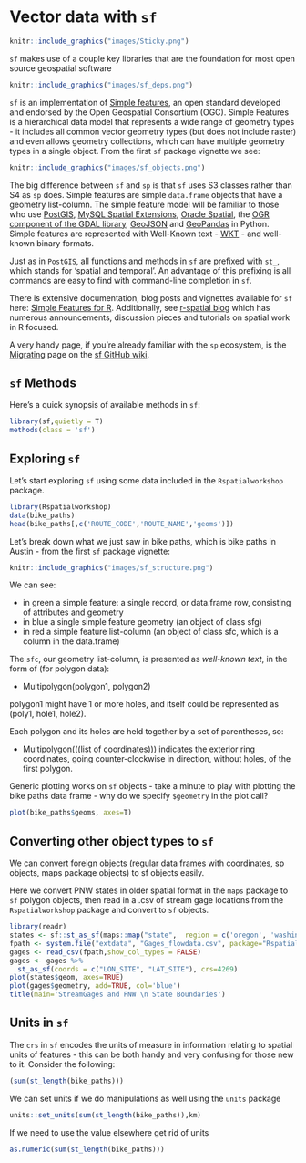 # Vector data with `sf`

```r
knitr::include_graphics("images/Sticky.png")
```

`sf` makes use of a couple key libraries that are the foundation for most open source geospatial software
```r
knitr::include_graphics("images/sf_deps.png")
```

`sf` is an implementation of [Simple features](https://en.wikipedia.org/wiki/Simple_Features), an open standard developed and endorsed by the Open Geospatial Consortium (OGC). Simple Features is a hierarchical data model that represents a wide range of geometry types - it includes all common vector geometry types (but does not include raster) and even allows geometry collections, which can have multiple geometry types in a single object.  From the first `sf` package vignette we see:

```r
knitr::include_graphics("images/sf_objects.png")
```

The big difference between `sf` and `sp` is that `sf` uses S3 classes rather than S4 as `sp` does.  Simple features are simple `data.frame` objects that have a geometry list-column. The simple feature model will be familiar to those who use [PostGIS](https://en.wikipedia.org/wiki/PostGIS), [MySQL Spatial Extensions](https://en.wikipedia.org/wiki/MySQL), [Oracle Spatial](https://en.wikipedia.org/wiki/Oracle_Spatial_and_Graph), the [OGR component of the GDAL library](https://en.wikipedia.org/wiki/GDAL), [GeoJSON](https://datatracker.ietf.org/doc/rfc7946/) and [GeoPandas](http://geopandas.org/) in Python.  Simple features are represented with Well-Known text - [WKT](https://en.wikipedia.org/wiki/Well-known_text) - and well-known binary formats.

Just as in `PostGIS`, all functions and methods in `sf` are prefixed with `st_`, which stands for 'spatial and temporal'.  An advantage of this prefixing is all commands are easy to find with command-line completion in `sf`.

There is extensive documentation, blog posts and vignettes available for `sf` here:
[Simple Features for R](https://github.com/edzer/sfr).  Additionally, see [r-spatial blog](http://r-spatial.org/) which has numerous announcements, discussion pieces and tutorials on spatial work in R focused. 

A very handy page, if you're already familiar with the `sp` ecosystem, is the [Migrating](https://github.com/r-spatial/sf/wiki/migrating) page on the [sf GitHub wiki](https://github.com/r-spatial/sf/wiki).

## `sf` Methods
Here's a quick synopsis of available methods in `sf`:
```r
library(sf,quietly = T)
methods(class = 'sf')
```

## Exploring `sf`
Let's start exploring `sf` using some data included in the `Rspatialworkshop` package.

```r
library(Rspatialworkshop)
data(bike_paths)
head(bike_paths[,c('ROUTE_CODE','ROUTE_NAME','geoms')])
```

Let's break down what we just saw in bike paths, which is bike paths in Austin - from the first `sf` package vignette:

```r
knitr::include_graphics("images/sf_structure.png")
```

We can see:

* in green a simple feature: a single record, or data.frame row, consisting of attributes and geometry
* in blue a single simple feature geometry (an object of class sfg)
* in red a simple feature list-column (an object of class sfc, which is a column in the data.frame)

The `sfc`, our geometry list-column, is presented as *well-known text*, in the form of (for polygon data):

* Multipolygon(polygon1, polygon2)

polygon1 might have 1 or more holes, and itself could be represented as (poly1, hole1, hole2).

Each polygon and its holes are held together by a set of parentheses, so:

* Multipolygon(((list of coordinates))) indicates the exterior ring coordinates, going counter-clockwise in direction, without holes, of the first polygon.

Generic plotting works on `sf` objects - take a minute to play with plotting the bike paths data frame - why do we specify `$geometry` in the plot call?
```r
plot(bike_paths$geoms, axes=T)
```

## Converting other object types to `sf`
We can convert foreign objects (regular data frames with coordinates, sp objects, maps package objects) to sf objects easily.

Here we convert PNW states in older spatial format in the `maps` package to `sf` polygon objects, then read in a .csv of stream gage locations from the `Rspatialworkshop` package and convert to `sf` objects.
```r
library(readr)
states <- sf::st_as_sf(maps::map("state",  region = c('oregon', 'washington', 'idaho'), plot = FALSE, fill = TRUE))
fpath <- system.file("extdata", "Gages_flowdata.csv", package="Rspatialworkshop")
gages <- read_csv(fpath,show_col_types = FALSE)
gages <- gages %>% 
  st_as_sf(coords = c("LON_SITE", "LAT_SITE"), crs=4269)
plot(states$geom, axes=TRUE)
plot(gages$geometry, add=TRUE, col='blue')
title(main='StreamGages and PNW \n State Boundaries')
```

## Units in `sf`
The `crs` in `sf` encodes the units of measure in information relating to spatial units of features - this can be both handy and very confusing for those new to it.  Consider the following:

```r
(sum(st_length(bike_paths)))
```
 
We can set units if we do manipulations as well using the `units` package  
```r
units::set_units(sum(st_length(bike_paths)),km)
```

If we need to use the value elsewhere get rid of units 
```r
as.numeric(sum(st_length(bike_paths)))
```

